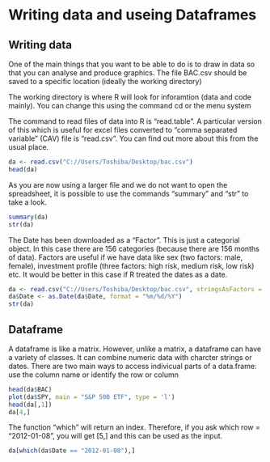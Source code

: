 Writing data and useing Dataframes
========================================================

Writing data
---------------------------------------------
One of the main things that you want to be able to do is to draw in data so that you can analyse and produce graphics.  The file BAC.csv should be saved to a specific location (ideally the working directory)

The working directory is where R will look for inforamtion (data and code mainly).  You can change this using the command cd or the menu system

The command to read files of data into R is "read.table".  A particular version of this which is useful for excel files converted to "comma separated variable" (CAV) file is "read.csv".  You can find out more about this from the usual place. 
```r
da <- read.csv("C://Users/Toshiba/Desktop/bac.csv") 
head(da)
```
As you are now using a larger file and we do not want to open the spreadsheet, it is possible to use the commands "summary" and "str" to take a look.

```r
summary(da)
str(da)
```
The Date has been downloaded as a "Factor".  This is just a categorial object.  In this case there are 156 categories (because there are 156 months of data).  Factors are useful if we have data like sex (two factors: male, female), investment profile (three factors:  high risk, medium risk, low risk) etc. It would be better in this case if R treated the dates as a date. 

```r
da <- read.csv("C://Users/Toshiba/Desktop/bac.csv", stringsAsFactors = FALSE)
da$Date <- as.Date(da$Date, format = "%m/%d/%Y")
str(da)
```

Dataframe
--------------------------------
A dataframe is like a matrix.  However, unlike a matrix, a dataframe can have a variety of classes.  It can combine numeric data with charcter strings or dates.  There are two main ways to access indivicual parts of a data.frame: use the column name or identify the row or column

```r
head(da$BAC)
plot(da$SPY, main = "S&P 500 ETF", type = 'l')
head(da[,1])
da[4,]
```
The function "which" will return an index.  Therefore, if you ask which row = "2012-01-08", you will get [5,] and this can be used as the input. 

```r
da[which(da$Date == "2012-01-08"),]
```